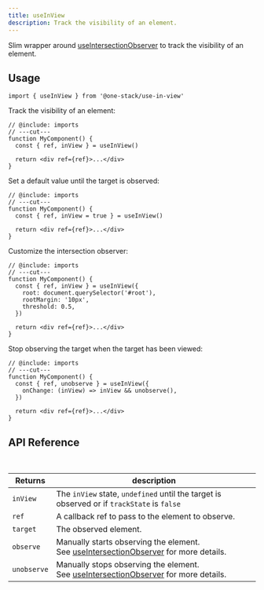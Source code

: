 ```yaml
---
title: useInView
description: Track the visibility of an element.
---
```


Slim wrapper around [useIntersectionObserver](./use-intersection-observer) to track the visibility of an element.

## Usage

```tsx twoslash include imports
import { useInView } from '@one-stack/use-in-view'
```

Track the visibility of an element:

```tsx twoslash
// @include: imports
// ---cut---
function MyComponent() {
  const { ref, inView } = useInView()

  return <div ref={ref}>...</div>
}
```

Set a default value until the target is observed:

```tsx twoslash
// @include: imports
// ---cut---
function MyComponent() {
  const { ref, inView = true } = useInView()

  return <div ref={ref}>...</div>
}
```

Customize the intersection observer:

```tsx twoslash
// @include: imports
// ---cut---
function MyComponent() {
  const { ref, inView } = useInView({
    root: document.querySelector('#root'),
    rootMargin: '10px',
    threshold: 0.5,
  })

  return <div ref={ref}>...</div>
}
```

Stop observing the target when the target has been viewed:

```tsx twoslash
// @include: imports
// ---cut---
function MyComponent() {
  const { ref, unobserve } = useInView({
    onChange: (inView) => inView && unobserve(),
  })

  return <div ref={ref}>...</div>
}
```

## API Reference

<AutoTypeTable
  name="UseInViewOptions"
  description="Options for the useInView hook."
  path="packages/use-in-view/src/index.ts"
/>

<br />

| Returns     | description                                                                                                                                                 |
| ----------- | ----------------------------------------------------------------------------------------------------------------------------------------------------------- |
| `inView`    | The `inView` state, `undefined` until the target is observed or if `trackState` is `false`                                                                  |
| `ref`       | A callback ref to pass to the element to observe.                                                                                                           |
| `target`    | The observed element.                                                                                                                                       |
| `observe`   | Manually starts observing the element. <br/> See [useIntersectionObserver](/hooks/use-intersection-observer#3-manual-observation-control) for more details. |
| `unobserve` | Manually stops observing the element. <br/> See [useIntersectionObserver](/hooks/use-intersection-observer#3-manual-observation-control) for more details.  |
